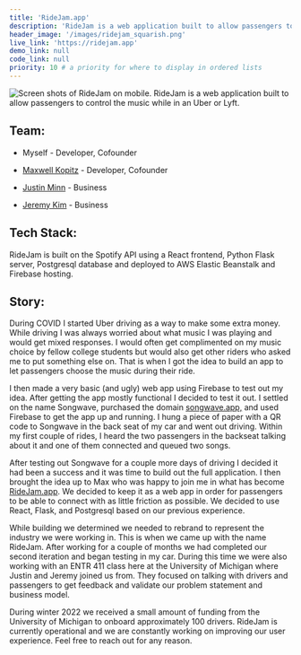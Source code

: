 ```yaml
---
title: 'RideJam.app'
description: 'RideJam is a web application built to allow passengers to control the music while in an Uber or Lyft.'
header_image: '/images/ridejam_squarish.png'
live_link: 'https://ridejam.app'
demo_link: null 
code_link: null 
priority: 10 # a priority for where to display in ordered lists
---
```

<Image src="/images/ridejam_banner.jpg" layout="intrinsic" alt="Screen shots of RideJam on mobile." width={5850} height={2531} />
RideJam is a web application built to allow passengers to control the music while in an Uber or Lyft.

## Team:
- Myself - Developer, Cofounder

- [Maxwell Kopitz](https://www.linkedin.com/in/maxkopitz/) - Developer, Cofounder

- [Justin Minn](https://www.linkedin.com/in/justinminn/) - Business

- [Jeremy Kim](https://www.linkedin.com/in/jeremy-kim-2a80ba218/) - Business

## Tech Stack:
RideJam is built on the Spotify API using a React frontend, Python Flask server, Postgresql database and deployed to AWS Elastic Beanstalk and Firebase hosting.

## Story:
During COVID I started Uber driving as a way to make some extra money. While driving I was always worried about what music I was playing and would get mixed responses. I would often get complimented on my music choice by fellow college students but would also get other riders who asked me to put something else on. That is when I got the idea to build an app to let passengers choose the music during their ride.

I then made a very basic (and ugly) web app using Firebase to test out my idea. After getting the app mostly functional I decided to test it out. I settled on the name Songwave, purchased the domain [songwave.app,](http://songwave.app/) and used Firebase to get the app up and running. I hung a piece of paper with a QR code to Songwave in the back seat of my car and went out driving. Within my first couple of rides, I heard the two passengers in the backseat talking about it and one of them connected and queued two songs.

After testing out Songwave for a couple more days of driving I decided it had been a success and it was time to build out the full application. I then brought the idea up to Max who was happy to join me in what has become [RideJam.app](https://ridejam.app/). We decided to keep it as a web app in order for passengers to be able to connect with as little friction as possible. We decided to use React, Flask, and Postgresql based on our previous experience.

While building we determined we needed to rebrand to represent the industry we were working in. This is when we came up with the name RideJam. After working for a couple of months we had completed our second iteration and began testing in my car. During this time we were also working with an ENTR 411 class here at the University of Michigan where Justin and Jeremy joined us from. They focused on talking with drivers and passengers to get feedback and validate our problem statement and business model.

During winter 2022 we received a small amount of funding from the University of Michigan to onboard approximately 100 drivers. RideJam is currently operational and we are constantly working on improving our user experience. Feel free to reach out for any reason.
